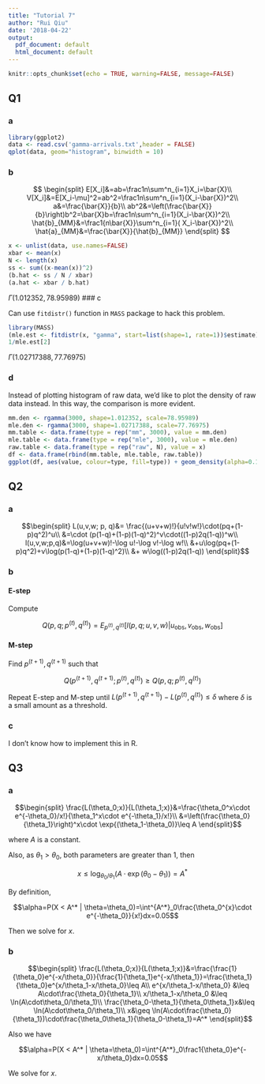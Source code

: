 ```yaml
---
title: "Tutorial 7"
author: "Rui Qiu"
date: '2018-04-22'
output:
  pdf_document: default
  html_document: default
---
```


```r
knitr::opts_chunk$set(echo = TRUE, warning=FALSE, message=FALSE)
```

## Q1

### a

```r
library(ggplot2)
data <- read.csv('gamma-arrivals.txt',header = FALSE)
qplot(data, geom="histogram", binwidth = 10)
```

### b
$$
\begin{split}
    E[X_i]&=ab=\frac1n\sum^n_{i=1}X_i=\bar{X}\\
    V[X_i]&=E[X_i-\mu]^2=ab^2=\frac1n\sum^n_{i=1}(X_i-\bar{X})^2\\
    a&=\frac{\bar{X}}{b}\\
    ab^2&=\left(\frac{\bar{X}}{b}\right)b^2=\bar{X}b=\frac1n\sum^n_{i=1}(X_i-\bar{X})^2\\
    \hat{b}_{MM}&=\frac1{n\bar{X}}\sum^n_{i=1}(
    X_i-\bar{X})^2\\
    \hat{a}_{MM}&=\frac{\bar{X}}{\hat{b}_{MM}}
\end{split}
$$
```r
x <- unlist(data, use.names=FALSE)
xbar <- mean(x)
N <- length(x)
ss <- sum((x-mean(x))^2)
(b.hat <- ss / N / xbar)
(a.hat <- xbar / b.hat)
```

$\Gamma(1.012352, 78.95989)$
### c

Can use `fitdistr()` function in `MASS` package to hack this problem.

```r
library(MASS)
(mle.est <- fitdistr(x, "gamma", start=list(shape=1, rate=1))$estimate)
1/mle.est[2]
```

$\Gamma(1.02717388, 77.76975)$

### d

Instead of plotting histogram of raw data, we'd like to plot the density of raw data instead. In this way, the comparison is more evident.

```r
mm.den <- rgamma(3000, shape=1.012352, scale=78.95989)
mle.den <- rgamma(3000, shape=1.02717388, scale=77.76975)
mm.table <- data.frame(type = rep("mm", 3000), value = mm.den)
mle.table <- data.frame(type = rep("mle", 3000), value = mle.den)
raw.table <- data.frame(type = rep("raw", N), value = x)
df <- data.frame(rbind(mm.table, mle.table, raw.table))
ggplot(df, aes(value, colour=type, fill=type)) + geom_density(alpha=0.1)
```

## Q2

### a

$$\begin{split}
    L(u,v,w; p, q)&= \frac{(u+v+w)!}{u!v!w!}\cdot(pq+(1-p)q^2)^u\\
    &=\cdot (p(1-q)+(1-p)(1-q)^2)^v\cdot((1-p)2q(1-q))^w\\
    l(u,v,w;p,q)&=\log(u+v+w)!-\log u!-\log v!-\log w!\\
    &+u\log(pq+(1-p)q^2)+v\log(p(1-q)+(1-p)(1-q)^2)\\
    &+ w\log((1-p)2q(1-q))
\end{split}$$

### b

#### E-step
Compute 

$$Q(p,q;p^{(t)},q^{(t)})=E_{p^{(t)},q^{(t)}}[l(p,q;u,v,w)|u_{\text{obs}}, v_{\text{obs}}, w_{\text{obs}}]$$

#### M-step
Find $p^{(t+1)}, q^{(t+1)}$ such that

$$Q(p^{(t+1)}, q^{(t+1)};p^{(t)}, q^{(t)})\geq Q(p,q;p^{(t)},q^{(t)})$$

Repeat E-step and M-step until $L(p^{(t+1)},q^{(t+1)})-L(p^{(t)},q^{(t)})\leq \delta$ where $\delta$ is a small amount as a threshold.

### c

I don't know how to implement this in R.

## Q3

### a

$$\begin{split}
    \frac{L(\theta_0;x)}{L(\theta_1;x)}&=\frac{\theta_0^x\cdot e^{-\theta_0}/x!}{\theta_1^x\cdot e^{-\theta_1}/x!}\\
    &=\left(\frac{\theta_0}{\theta_1}\right)^x\cdot \exp{(\theta_1-\theta_0)}\leq A
\end{split}$$

where $A$ is a constant.

Also, as $\theta_1>\theta_0$, both parameters are greater than $1$, then

$$x\leq \log_{\theta_0/\theta_1}(A\cdot\exp{(\theta_0-\theta_1)})=A^*$$

By definition,

$$\alpha=P(X < A^* | \theta=\theta_0)=\int^{A^*}_0\frac{\theta_0^{x}\cdot e^{-\theta_0}}{x!}dx=0.05$$

Then we solve for $x$.

### b

$$\begin{split}
    \frac{L(\theta_0;x)}{L(\theta_1;x)}&=\frac{\frac{1}{\theta_0}e^{-x/\theta_0}}{\frac{1}{\theta_1}e^{-x/\theta_1}}=\frac{\theta_1}{\theta_0}e^{x/\theta_1-x/\theta_0}\leq A\\
    e^{x/\theta_1-x/\theta_0} &\leq A\cdot\frac{\theta_0}{\theta_1}\\
    x/\theta_1-x/\theta_0 &\leq \ln(A\cdot\theta_0/\theta_1)\\
    \frac{\theta_0-\theta_1}{\theta_0\theta_1}x&\leq \ln(A\cdot\theta_0/\theta_1)\\
    x&\geq \ln(A\cdot\frac{\theta_0}{\theta_1})\cdot\frac{\theta_0\theta_1}{\theta_0-\theta_1}=A^*
\end{split}$$

Also we have

$$\alpha=P(X < A^* | \theta=\theta_0)=\int^{A^*}_0\frac1{\theta_0}e^{-x/\theta_0}dx=0.05$$

We solve for $x$.

